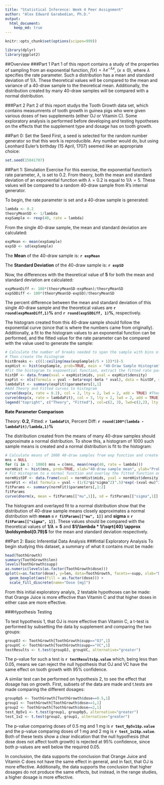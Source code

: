 ```yaml
---
title: "Statistical Inference: Week 4 Peer Assignment"
author: "Alex Edward Garabedian, Ph.D."
output: 
  html_document:
    keep_md: true
---
```

```r
knitr::opts_chunk$set(options(scipen=999))
```

```r
library(dplyr)
library(ggplot2)
```

##Overview
###Part 1 
Part 1 of this report contains a study of the properties of sampling from an exponential function, $f(x) = \lambda{e}^{-\lambda x}$, $(x \geq 0)$, where $\lambda$ specifies the rate parameter. Such a distribution has a mean and standard deviation of $1/\lambda$. These theoretical values will be compared to the mean and variance of a 40-draw sample to the theoretical mean. Additionally, the distribution created by many 40-draw samples will be compared with a normal distribution.

###Part 2
Part 2 of this report studys the Tooth Growth data set, which contains measumrents of tooth growth in guinea pigs who were given various doses of two supplements (either OJ or Vitamin C). Some exploratory analysis is performed before developing and testing hypotheses on the effects that the supplement type and dosage has on tooth growth.

##Part 0: Set the Seed
First, a seed is selected for the random number generator so that this work is reproducible. Any number would do, but using Leonhard Euler's birthday (15 April, 1707) seemed like an appropriate choice:
```r
set.seed(15041707)
```

##Part 1: Simulation Exercise
For this exercise, the exponential function's rate parameter, $\lambda$, is set to 0.2. From theory, both the mean and standard deviation of an exponential function with $\lambda = 0.2$ is equal to $1/\lambda = 5$. These values will be compared to a random 40-draw sample from R's internal generator.

To begin, the rate parameter is set and a 40-draw sample is generated:
```r
lambda <- 0.2
theoryMeanSD <- 1/lambda
expSample <- rexp(40, rate = lambda)
```

From the single 40-draw sample, the mean and standard deviation are calculated:
```r
expMean <- mean(expSample)
expSD <- sd(expSample)
```
The **Mean** of the 40-draw sample is: **`r expMean`**

The **Standard Deviation** of the 40-draw sample is: **`r expSD`**

Now, the differences with the theoretical value of **5** for both the mean and standard deviation are calculated:
```r
expMeanDiff <- 100*(theoryMeanSD-expMean)/theoryMeanSD
expSDDiff <- 100*(theoryMeanSD-expSD)/theoryMeanSD
```
The percent difference between the mean and standard deviation of this single 40-draw sample and the theoretical values are **`r round(expMeanDiff,1)`%** and **`r round(expSDDiff, 1)`%**, respectively.

The histogram created from this 40-draw sample should follow the exponential curve (since that is where the numbers came from originally). Additionally, a fit to the histogram values to an exponential function can be performed, and the fitted value for the rate parameter can be compared with the value used to generate the sample:
```r
# Calculate the number of breaks needed to span the sample with bins of width 1/lambda = 5
# Then create the histogram
histBreaks <- c((1:ceiling(max(expSample)/5 + 1))*5)-5 
expHist <- hist(expSample, prob=TRUE, main = "40-Draw Sample Histogram", xlab = "Value", ylab = "Probability / 5", breaks = histBreaks)
#Fit the histogram to exponential function, extract the fitted rate paramter
histDF <- data.frame(xval = expHist$mids, yval = expHist$density)
expFit <- nls(formula = yval ~ beta*exp(-beta * xval), data = histDF, start = list(beta = .2))
lambdaFit <- summary(expFit)$parameters[1,1]
#Add Theory and Fitted curves to histogram
curve(dexp(x, rate = 0.2), col = 2, lty = 2, lwd = 2, add = TRUE) #Theory
curve(dexp(x, rate = lambdaFit), col = 3, lty = 2, lwd = 2, add = TRUE) #Fitted
legend("topright", c("Theory", "Fitted"), col=c(2, 3), lwd=c(2,2), lty = c(2, 3))
```

**Rate Parameter Comparison**

Theory: **0.2**, Fitted: **`r lambdaFit`**, Percent Diff: **`r round(100*(lambda - lambdaFit)/lambda,1)`%**

The distribution created from the means of many 40-draw samples should approximate a normal distribution. To show this, a histogram of 1000 such sample means is created and a normal distribution is fit to the histogram:
```r
# Calculate means of 1000 40-draw samples from exp function and create a histogram
mns = NULL
for (i in 1 : 1000) mns = c(mns, mean(rexp(40, rate = lambda)))
normHist <- hist(mns, prob=TRUE, xlab="40-draw sample mean", ylab="Probability", main="Distribution of 40-Draw Sample Means")
# Fit Histogram to a normal function and overlay the fitted function on the histogram
normHistDF <- data.frame(xval = normHist$mids, yval = normHist$density)
normFit <- nls( formula = yval ~ (1/(2*pi*sigma^2)^.5)*exp(-(xval-mu)^2/(2*sigma^2)), start=c(mu=theoryMeanSD,sigma=theoryMeanSD/sqrt(40)) , data = normHistDF)
fitParams <- summary(normFit)$parameters[,1:2]
fitParams
curve(dnorm(x, mean = fitParams[["mu",1]], sd = fitParams[["sigma",1]] ), col = 2, lty = 2, lwd = 2, add = TRUE) #Theory
```

The histogram and overlayed fit to a normal distribution show that the distribution of 40-draw sample means closely approximates a normal distribution with **mean = `r fitParams[["mu", 1]]`** and **sigma = `r fitParams[["sigma", 1]]`**. These values should be compared with the theoretical values of **$1/\lambda = \boldsymbol{5}$** and **$1/\lambda * 1/\sqrt{40} \approx \boldsymbol{0.79}$** for the mean and standard deviation respectively.

##Part 2: Basic Inferential Data Analysis
###Intial Exploratory Analysis
To begin studying this dataset, a summary of what it contains must be made:
```r
head(ToothGrowth)
summary(ToothGrowth$len)
levels(ToothGrowth$supp)
as.numeric(levels(as.factor(ToothGrowth$dose)))
qplot(x=as.factor(dose), y=len, data=ToothGrowth, facets=~supp, xlab="Dose [mg]", ylab="Tooth Length [mm]") +
  geom_boxplot(aes(fill = as.factor(dose))) +
  scale_fill_discrete(name="Dose [mg]")
```

From this initial exploratory analyis, 2 testable hypothoses can be made: that Orange Juice is more effective than Vitamin C and that higher doses in either case are more effective.
 
###Hypothesis Testing

To test hypothesis 1, that OJ is more effective than Vitamin C, a t-test is performed by subsetting the data by supplement and comparing the two groups:
```r
groupOJ <- ToothGrowth[ToothGrowth$supp=="OJ",1]
groupVC <- ToothGrowth[ToothGrowth$supp=="VC",1]
testResults <- t.test(groupOJ, groupVC, alternative="greater")
```

The p-value for such a test is **`r testResults$p.value`** which, being less than 0.05, means we can reject the null hypothesis that OJ and VC have the same effect on tooth growth with 95% confidence.

A similar test can be performed on hypothesis 2, to see the effect that dosage has on growth. First, subsets of the data are made and t.tests are made comparing the different dosages:

```r
group0p5 <- ToothGrowth[ToothGrowth$dose==0.5,1]
group1 <- ToothGrowth[ToothGrowth$dose==1,1]
group2 <- ToothGrowth[ToothGrowth$dose==2,1]
test_0p5v1 <- t.test(group1, group0p5, alternative="greater")
test_1v2 <- t.test(group2, group1, alternative="greater")
```

The p-value comparing doses of 0.5 mg and 1 mg is **`r test_0p5v1$p.value`** and the p-value comparing doses of 1 mg and 2 mg is **`r test_1v2$p.value`**. Both of these tests show a clear indication that the null hypothesis (that dose does not affect tooth growth) is rejected at 95% confidence, since both p-values are well below the required 0.05.

In conclusion, the data supports the conclusion that Orange Juice and Vitamin C does not have the same effect in general, and in fact, that OJ is more effective. Additionally, the data supports the conclusion that higher dosages do not produce the same effects, but instead, in the range studies, a higher dosage is more effective.











